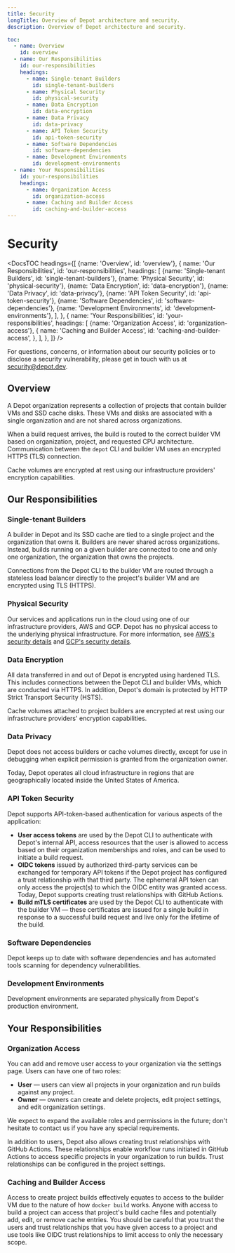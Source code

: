 ```yaml
---
title: Security
longTitle: Overview of Depot architecture and security.
description: Overview of Depot architecture and security.

toc:
  - name: Overview
    id: overview
  - name: Our Responsibilities
    id: our-responsibilities
    headings:
      - name: Single-tenant Builders
        id: single-tenant-builders
      - name: Physical Security
        id: physical-security
      - name: Data Encryption
        id: data-encryption
      - name: Data Privacy
        id: data-privacy
      - name: API Token Security
        id: api-token-security
      - name: Software Dependencies
        id: software-dependencies
      - name: Development Environments
        id: development-environments
  - name: Your Responsibilities
    id: your-responsibilities
    headings:
      - name: Organization Access
        id: organization-access
      - name: Caching and Builder Access
        id: caching-and-builder-access
---
```



# Security

<DocsTOC
  headings={[
    {name: 'Overview', id: 'overview'},
    {
      name: 'Our Responsibilities',
      id: 'our-responsibilities',
      headings: [
        {name: 'Single-tenant Builders', id: 'single-tenant-builders'},
        {name: 'Physical Security', id: 'physical-security'},
        {name: 'Data Encryption', id: 'data-encryption'},
        {name: 'Data Privacy', id: 'data-privacy'},
        {name: 'API Token Security', id: 'api-token-security'},
        {name: 'Software Dependencies', id: 'software-dependencies'},
        {name: 'Development Environments', id: 'development-environments'},
      ],
    },
    {
      name: 'Your Responsibilities',
      id: 'your-responsibilities',
      headings: [
        {name: 'Organization Access', id: 'organization-access'},
        {
          name: 'Caching and Builder Access',
          id: 'caching-and-builder-access',
        },
      ],
    },
  ]}
/>

For questions, concerns, or information about our security policies or to disclose a security vulnerability, please get in touch with us at [security@depot.dev](mailto:security@depot.dev).

## Overview

A Depot organization represents a collection of projects that contain builder VMs and SSD cache disks. These VMs and disks are associated with a single organization and are not shared across organizations.

When a build request arrives, the build is routed to the correct builder VM based on organization, project, and requested CPU architecture. Communication between the `depot` CLI and builder VM uses an encrypted HTTPS (TLS) connection.

Cache volumes are encrypted at rest using our infrastructure providers' encryption capabilities.

## Our Responsibilities

### Single-tenant Builders

A builder in Depot and its SSD cache are tied to a single project and the organization that owns it.
Builders are never shared across organizations. Instead, builds running on a given builder are connected to one and only one organization, the organization that owns the projects.

Connections from the Depot CLI to the builder VM are routed through a stateless load balancer directly to the project's builder VM and are encrypted using TLS (HTTPS).

### Physical Security

Our services and applications run in the cloud using one of our infrastructure providers, AWS and GCP. Depot has no physical access to the underlying physical infrastructure. For more information, see [AWS's security details](https://aws.amazon.com/security/) and [GCP's security details](https://cloud.google.com/docs/security/infrastructure/design).

### Data Encryption

All data transferred in and out of Depot is encrypted using hardened TLS. This includes connections between the Depot CLI and builder VMs, which are conducted via HTTPS. In addition, Depot's domain is protected by HTTP Strict Transport Security (HSTS).

Cache volumes attached to project builders are encrypted at rest using our infrastructure providers' encryption capabilities.

### Data Privacy

Depot does not access builders or cache volumes directly, except for use in debugging when explicit permission is granted from the organization owner.

Today, Depot operates all cloud infrastructure in regions that are geographically located inside the United States of America.

### API Token Security

Depot supports API-token-based authentication for various aspects of the application:

- **User access tokens** are used by the Depot CLI to authenticate with Depot's internal API, access resources that the user is allowed to access based on their organization memberships and roles, and can be used to initiate a build request.
- **OIDC tokens** issued by authorized third-party services can be exchanged for temporary API tokens if the Depot project has configured a trust relationship with that third party. The ephemeral API token can only access the project(s) to which the OIDC entity was granted access. Today, Depot supports creating trust relationships with GitHub Actions.
- **Build mTLS certificates** are used by the Depot CLI to authenticate with the builder VM — these certificates are issued for a single build in response to a successful build request and live only for the lifetime of the build.

### Software Dependencies

Depot keeps up to date with software dependencies and has automated tools scanning for dependency vulnerabilities.

### Development Environments

Development environments are separated physically from Depot's production environment.

## Your Responsibilities

### Organization Access

You can add and remove user access to your organization via the settings page. Users can have one of two roles:

- **User** — users can view all projects in your organization and run builds against any project.
- **Owner** — owners can create and delete projects, edit project settings, and edit organization settings.

We expect to expand the available roles and permissions in the future; don't hesitate to contact us if you have any special requirements.

In addition to users, Depot also allows creating trust relationships with GitHub Actions. These relationships enable workflow runs initiated in GitHub Actions to access specific projects in your organization to run builds. Trust relationships can be configured in the project settings.

### Caching and Builder Access

Access to create project builds effectively equates to access to the builder VM due to the nature of how `docker build` works. Anyone with access to build a project can access that project's build cache files and potentially add, edit, or remove cache entries. You should be careful that you trust the users and trust relationships that you have given access to a project and use tools like OIDC trust relationships to limit access to only the necessary scope.
